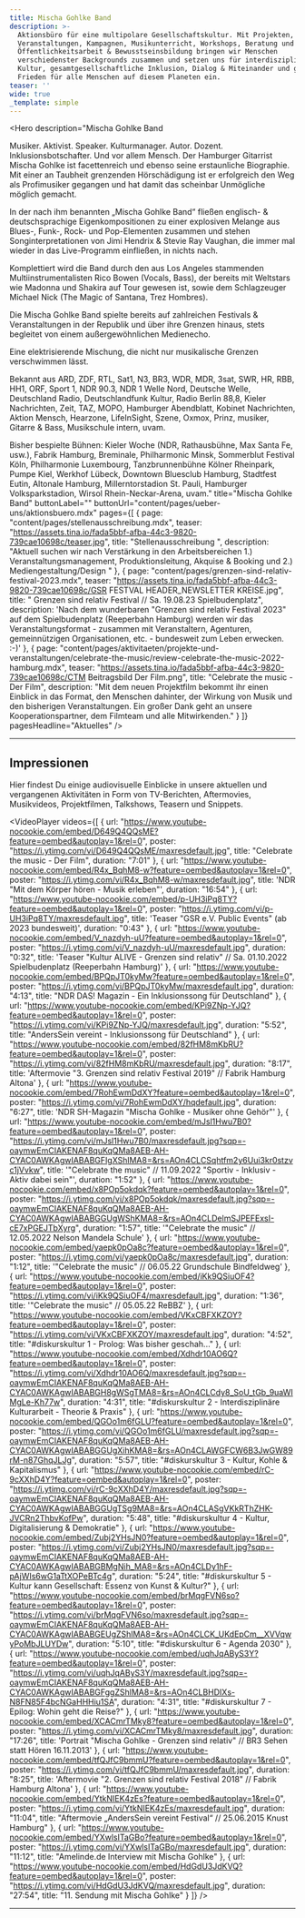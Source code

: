 ```yaml
---
title: Mischa Gohlke Band
description: >-
  Aktionsbüro für eine multipolare Gesellschaftskultur. Mit Projekten,
  Veranstaltungen, Kampagnen, Musikunterricht, Workshops, Beratung und
  Öffentlichkeitsarbeit & Bewusstseinsbildung bringen wir Menschen
  verschiedenster Backgrounds zusammen und setzen uns für interdisziplinäre
  Kultur, gesamtgesellschaftliche Inklusion, Dialog & Miteinander und gelebten
  Frieden für alle Menschen auf diesem Planeten ein.
teaser: ''
wide: true
_template: simple
---
```


<Hero
  description="Mischa Gohlke Band

  Musiker. Aktivist. Speaker. Kulturmanager. Autor. Dozent. Inklusionsbotschafter. Und vor allem Mensch. Der Hamburger Gitarrist Mischa Gohlke ist facettenreich und ebenso seine erstaunliche Biographie. Mit einer an Taubheit grenzenden Hörschädigung ist er erfolgreich den Weg als Profimusiker gegangen und hat damit das scheinbar Unmögliche möglich gemacht.

  In der nach ihm benannten „Mischa Gohlke Band“ fließen englisch- & deutschsprachige Eigenkompositionen zu einer explosiven Melange aus Blues-, Funk-, Rock- und Pop-Elementen zusammen und stehen Songinterpretationen von Jimi Hendrix & Stevie Ray Vaughan, die immer mal wieder in das Live-Programm einfließen, in nichts nach.

  Komplettiert wird die Band durch den aus Los Angeles stammenden Multiinstrumentalisten Rico Bowen (Vocals, Bass), der bereits mit Weltstars wie Madonna und Shakira auf Tour gewesen ist, sowie dem Schlagzeuger Michael Nick (The Magic of Santana, Trez Hombres).

  Die Mischa Gohlke Band spielte bereits auf zahlreichen Festivals & Veranstaltungen in der Republik und über ihre Grenzen hinaus, stets begleitet von einem außergewöhnlichen Medienecho.

  Eine elektrisierende Mischung, die nicht nur musikalische Grenzen verschwimmen lässt.

  Bekannt aus ARD, ZDF, RTL, Sat1, N3, BR3, WDR, MDR, 3sat, SWR, HR, RBB, HH1, ORF, Sport 1, NDR 90.3, NDR 1 Welle Nord, Deutsche Welle, Deutschland Radio, Deutschlandfunk Kultur, Radio Berlin 88,8, Kieler Nachrichten, Zeit, TAZ, MOPO, Hamburger Abendblatt, Kobinet Nachrichten, Aktion Mensch, Hearzone, LifeInSight, Szene, Oxmox, Prinz, musiker, Gitarre & Bass, Musikschule intern, uvam.

  Bisher bespielte Bühnen: Kieler Woche (NDR, Rathausbühne, Max Santa Fe, usw.), Fabrik Hamburg, Breminale, Philharmonic Minsk, Sommerblut Festival Köln, Philharmonie Luxembourg, Tanzbrunnenbühne Kölner Rheinpark, Pumpe Kiel, Werkhof Lübeck, Downtown Bluesclub Hamburg, Stadtfest Eutin, Altonale Hamburg, Millerntorstadion St. Pauli, Hamburger Volksparkstadion, Wirsol Rhein-Neckar-Arena, uvam."
  title="Mischa Gohlke Band"
  buttonLabel=""
  buttonUrl="content/pages/ueber-uns/aktionsbuero.mdx"
  pages={[
    {
      page: "content/pages/stellenausschreibung.mdx",
      teaser:
        "https://assets.tina.io/fada5bbf-afba-44c3-9820-739cae10698c/teaser.jpg",
      title: "Stellenausschreibung ",
      description:
        "Aktuell suchen wir nach Verstärkung in den Arbeitsbereichen 1.) Veranstaltungsmanagement, Produktionsleitung, Akquise & Booking und 2.) Mediengestaltung/Design "
    },
    {
      page: "content/pages/grenzen-sind-relativ-festival-2023.mdx",
      teaser:
        "https://assets.tina.io/fada5bbf-afba-44c3-9820-739cae10698c/GSR FESTVAL HEADER_NEWSLETTER KREISE.jpg",
      title: " Grenzen sind relativ Festival // Sa. 19.08.23 Spielbudenplatz",
      description:
        'Nach dem wunderbaren "Grenzen sind relativ Festival 2023" auf dem Spielbudenplatz (Reeperbahn Hamburg) werden wir das Veranstaltungsformat - zusammen mit Veranstaltern, Agenturen, gemeinnützigen Organisationen, etc. - bundesweit zum Leben erwecken. :-)'
    },
    {
      page: "content/pages/aktivitaeten/projekte-und-veranstaltungen/celebrate-the-music/review-celebrate-the-music-2022-hamburg.mdx",
      teaser:
        "https://assets.tina.io/fada5bbf-afba-44c3-9820-739cae10698c/CTM Beitragsbild Der Film.png",
      title: "Celebrate the music - Der Film",
      description:
        "Mit dem neuen Projektfilm bekommt ihr einen Einblick in das Format, den Menschen dahinter, der Wirkung von Musik und den bisherigen Veranstaltungen. Ein großer Dank geht an unsere Kooperationspartner, dem Filmteam und alle Mitwirkenden."
    }
  ]}
  pagesHeadline="Aktuelles"
/>

***

## Impressionen

Hier findest Du einige audiovisuelle Einblicke in unsere aktuellen und vergangenen Aktivitäten in Form von TV-Berichten, Aftermovies, Musikvideos, Projektfilmen, Talkshows, Teasern und Snippets.

<VideoPlayer
  videos={[
    {
      url: "https://www.youtube-nocookie.com/embed/D649Q4QQsME?feature=oembed&autoplay=1&rel=0",
      poster: "https://i.ytimg.com/vi/D649Q4QQsME/maxresdefault.jpg",
      title: "Celebrate the music - Der Film",
      duration: "7:01"
    },
    {
      url: "https://www.youtube-nocookie.com/embed/R4x_BqhM8-w?feature=oembed&autoplay=1&rel=0",
      poster: "https://i.ytimg.com/vi/R4x_BqhM8-w/maxresdefault.jpg",
      title: 'NDR "Mit dem Körper hören - Musik erleben"',
      duration: "16:54"
    },
    {
      url: "https://www.youtube-nocookie.com/embed/p-UH3iPq8TY?feature=oembed&autoplay=1&rel=0",
      poster: "https://i.ytimg.com/vi/p-UH3iPq8TY/maxresdefault.jpg",
      title: 'Teaser "GSR e.V. Public Events" (ab 2023 bundesweit)',
      duration: "0:43"
    },
    {
      url: "https://www.youtube-nocookie.com/embed/V_nazdyh-uU?feature=oembed&autoplay=1&rel=0",
      poster: "https://i.ytimg.com/vi/V_nazdyh-uU/maxresdefault.jpg",
      duration: "0:32",
      title:
        'Teaser "Kultur ALIVE - Grenzen sind relativ" // Sa. 01.10.2022 Spielbudenplatz (Reeperbahn Hamburg)'
    },
    {
      url: "https://www.youtube-nocookie.com/embed/BPQpJT0kyMw?feature=oembed&autoplay=1&rel=0",
      poster: "https://i.ytimg.com/vi/BPQpJT0kyMw/maxresdefault.jpg",
      duration: "4:13",
      title: "NDR DAS! Magazin - Ein Inklusionssong für Deutschland"
    },
    {
      url: "https://www.youtube-nocookie.com/embed/KPi9ZNp-YJQ?feature=oembed&autoplay=1&rel=0",
      poster: "https://i.ytimg.com/vi/KPi9ZNp-YJQ/maxresdefault.jpg",
      duration: "5:52",
      title: "AndersSein vereint - Inklusionssong für Deutschland"
    },
    {
      url: "https://www.youtube-nocookie.com/embed/82fHM8mKbRU?feature=oembed&autoplay=1&rel=0",
      poster: "https://i.ytimg.com/vi/82fHM8mKbRU/maxresdefault.jpg",
      duration: "8:17",
      title:
        'Aftermovie "3. Grenzen sind relativ Festival 2019" // Fabrik Hamburg Altona'
    },
    {
      url: "https://www.youtube-nocookie.com/embed/7RohEwmDdXY?feature=oembed&autoplay=1&rel=0",
      poster: "https://i.ytimg.com/vi/7RohEwmDdXY/hqdefault.jpg",
      duration: "6:27",
      title: 'NDR SH-Magazin "Mischa Gohlke - Musiker ohne Gehör"'
    },
    {
      url: "https://www.youtube-nocookie.com/embed/mJsl1Hwu7B0?feature=oembed&autoplay=1&rel=0",
      poster:
        "https://i.ytimg.com/vi/mJsl1Hwu7B0/maxresdefault.jpg?sqp=-oaymwEmCIAKENAF8quKqQMa8AEB-AH-CYAC0AWKAgwIABABGFIgXShlMA8=&rs=AOn4CLCSqhtfm2y6Uui3kr0stzvc1jVvkw",
      title:
        '"Celebrate the music" // 11.09.2022 "Sportiv - Inklusiv - Aktiv dabei sein"',
      duration: "1:52"
    },
    {
      url: "https://www.youtube-nocookie.com/embed/x8POp5okdqk?feature=oembed&autoplay=1&rel=0",
      poster:
        "https://i.ytimg.com/vi/x8POp5okdqk/maxresdefault.jpg?sqp=-oaymwEmCIAKENAF8quKqQMa8AEB-AH-CYAC0AWKAgwIABABGGUgWShKMA8=&rs=AOn4CLDelmSJPEFExsI-cE7xPGEJTbXyrg",
      duration: "1:57",
      title: '"Celebrate the music" // 12.05.2022 Nelson Mandela Schule'
    },
    {
      url: "https://www.youtube-nocookie.com/embed/yaepk0pOa8c?feature=oembed&autoplay=1&rel=0",
      poster: "https://i.ytimg.com/vi/yaepk0pOa8c/maxresdefault.jpg",
      duration: "1:12",
      title: '"Celebrate the music" // 06.05.22 Grundschule Bindfeldweg'
    },
    {
      url: "https://www.youtube-nocookie.com/embed/iKk9QSiuOF4?feature=oembed&autoplay=1&rel=0",
      poster: "https://i.ytimg.com/vi/iKk9QSiuOF4/maxresdefault.jpg",
      duration: "1:36",
      title: '"Celebrate the music" // 05.05.22 ReBBZ'
    },
    {
      url: "https://www.youtube-nocookie.com/embed/VKxCBFXKZOY?feature=oembed&autoplay=1&rel=0",
      poster: "https://i.ytimg.com/vi/VKxCBFXKZOY/maxresdefault.jpg",
      duration: "4:52",
      title: "#diskurskultur 1 - Prolog: Was bisher geschah..."
    },
    {
      url: "https://www.youtube-nocookie.com/embed/Xdhdr10AO6Q?feature=oembed&autoplay=1&rel=0",
      poster:
        "https://i.ytimg.com/vi/Xdhdr10AO6Q/maxresdefault.jpg?sqp=-oaymwEmCIAKENAF8quKqQMa8AEB-AH-CYAC0AWKAgwIABABGH8gWSgTMA8=&rs=AOn4CLCdy8_SoU_tGb_9uaWIMgLe-Kh77w",
      duration: "4:31",
      title:
        "#diskurskultur 2 - Interdisziplinäre Kulturarbeit - Theorie & Praxis"
    },
    {
      url: "https://www.youtube-nocookie.com/embed/QGOo1m6fGLU?feature=oembed&autoplay=1&rel=0",
      poster:
        "https://i.ytimg.com/vi/QGOo1m6fGLU/maxresdefault.jpg?sqp=-oaymwEmCIAKENAF8quKqQMa8AEB-AH-CYAC0AWKAgwIABABGGUgXihKMA8=&rs=AOn4CLAWGFCW6B3JwGW89rM-n87GhqJLJg",
      duration: "5:57",
      title: "#diskurskultur 3 - Kultur, Kohle & Kapitalismus"
    },
    {
      url: "https://www.youtube-nocookie.com/embed/rC-9cXXhD4Y?feature=oembed&autoplay=1&rel=0",
      poster:
        "https://i.ytimg.com/vi/rC-9cXXhD4Y/maxresdefault.jpg?sqp=-oaymwEmCIAKENAF8quKqQMa8AEB-AH-CYAC0AWKAgwIABABGGUgTSg9MA8=&rs=AOn4CLASgVKkRThZHK-JVCRn2ThbvKofPw",
      duration: "5:48",
      title: "#diskurskultur 4  - Kultur, Digitalisierung & Demokratie"
    },
    {
      url: "https://www.youtube-nocookie.com/embed/Zubj2YHsJN0?feature=oembed&autoplay=1&rel=0",
      poster:
        "https://i.ytimg.com/vi/Zubj2YHsJN0/maxresdefault.jpg?sqp=-oaymwEmCIAKENAF8quKqQMa8AEB-AH-CYAC0AWKAgwIABABGBMgNih_MA8=&rs=AOn4CLDy1hF-pAjWIs6wG1aTtXOPeBTc4g",
      duration: "5:24",
      title:
        "#diskurskultur 5 - Kultur kann Gesellschaft: Essenz von Kunst & Kultur?"
    },
    {
      url: "https://www.youtube-nocookie.com/embed/brMqgFVN6so?feature=oembed&autoplay=1&rel=0",
      poster:
        "https://i.ytimg.com/vi/brMqgFVN6so/maxresdefault.jpg?sqp=-oaymwEmCIAKENAF8quKqQMa8AEB-AH-CYAC0AWKAgwIABABGEUgZShlMA8=&rs=AOn4CLCK_UKdEpCm__XVVqwyPoMbJLUYDw",
      duration: "5:10",
      title: "#diskurskultur 6 - Agenda 2030"
    },
    {
      url: "https://www.youtube-nocookie.com/embed/uqhJqAByS3Y?feature=oembed&autoplay=1&rel=0",
      poster:
        "https://i.ytimg.com/vi/uqhJqAByS3Y/maxresdefault.jpg?sqp=-oaymwEmCIAKENAF8quKqQMa8AEB-AH-CYAC0AWKAgwIABABGFggZShlMA8=&rs=AOn4CLBHDIXs-N8FN85F4bcNGaHHHiu1SA",
      duration: "4:31",
      title: "#diskurskultur 7 - Epilog: Wohin geht die Reise?"
    },
    {
      url: "https://www.youtube-nocookie.com/embed/XCACmrTMky8?feature=oembed&autoplay=1&rel=0",
      poster: "https://i.ytimg.com/vi/XCACmrTMky8/maxresdefault.jpg",
      duration: "17:26",
      title:
        'Portrait "Mischa Gohlke - Grenzen sind relativ" // BR3 Sehen statt Hören 16.11.2013'
    },
    {
      url: "https://www.youtube-nocookie.com/embed/tfQJfC9bmmU?feature=oembed&autoplay=1&rel=0",
      poster: "https://i.ytimg.com/vi/tfQJfC9bmmU/maxresdefault.jpg",
      duration: "8:25",
      title:
        'Aftermovie "2. Grenzen sind relativ Festival 2018" // Fabrik Hamburg Altona'
    },
    {
      url: "https://www.youtube-nocookie.com/embed/YtkNIEK4zEs?feature=oembed&autoplay=1&rel=0",
      poster: "https://i.ytimg.com/vi/YtkNIEK4zEs/maxresdefault.jpg",
      duration: "11:04",
      title:
        "Aftermovie „AndersSein vereint Festival“ // 25.06.2015 Knust Hamburg"
    },
    {
      url: "https://www.youtube-nocookie.com/embed/YXwlsITaGBo?feature=oembed&autoplay=1&rel=0",
      poster: "https://i.ytimg.com/vi/YXwlsITaGBo/maxresdefault.jpg",
      duration: "11:12",
      title: "Amelinde.de Interview mit Mischa Gohlke"
    },
    {
      url: "https://www.youtube-nocookie.com/embed/HdGdU3JdKVQ?feature=oembed&autoplay=1&rel=0",
      poster: "https://i.ytimg.com/vi/HdGdU3JdKVQ/maxresdefault.jpg",
      duration: "27:54",
      title: "11. Sendung mit Mischa Gohlke"
    }
  ]}
/>

***
